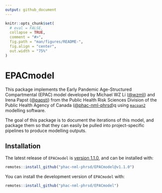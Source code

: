 ```yaml
---
output: github_document
---
```


<!-- README.md is generated from README.Rmd. Please edit that file -->

```r
knitr::opts_chunk$set(
  # eval = FALSE,
  collapse = TRUE,
  comment = "#>",
  fig.path = "man/figures/README-",
  fig.align = "center",
  out.width = "75%"
)
```

# EPACmodel

<!-- badges: start -->
<!-- badges: end -->

This package implements the Early Pandemic Age-Structured Compartmental (EPAC) model developed by Michael WZ Li ([@wzmli](https://github.com/wzmli)) and Irena Papst ([@papsti](https://github.com/papsti)) from the Public Health Risk Sciences Division of the Public Health Agency of Canada ([@phac-nml-phrsd](https://github.com/phac-nml-phrsd))q using  [`macpan2`](https://github.com/canmod/macpan2) modelling software. 

The goal of this package is to document the iterations of this model, and package them so that they can easily be pulled into project-specific pipelines to produce modelling outputs. 

## Installation

The latest release of `EPACmodel` is [version 1.1.0](https://github.com/phac-nml-phrsd/EPACmodel/releases/tag/v1.1.0), and can be installed with:

```r
remotes::install_github("phac-nml-phrsd/EPACmodel@v1.1.0")
```

You can install the development version of `EPACmodel` with:

```r
remotes::install_github("phac-nml-phrsd/EPACmodel")
```
